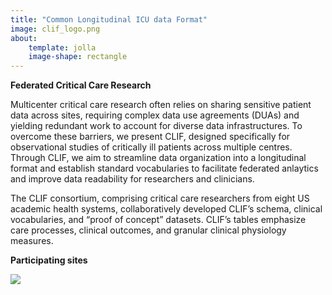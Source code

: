 ```yaml
---
title: "Common Longitudinal ICU data Format"
image: clif_logo.png
about:
    template: jolla
    image-shape: rectangle
---
```


**Federated Critical Care Research**

Multicenter critical care research often relies on sharing sensitive patient data across sites, requiring complex data use agreements (DUAs) and yielding redundant work to account for diverse data infrastructures. To overcome these barriers, we present CLIF, designed specifically for observational studies of critically ill patients across multiple centres. Through CLIF, we aim to streamline data organization into a longitudinal format and establish standard vocabularies to facilitate federated anlaytics and improve data readability for researchers and clinicians.

The CLIF consortium, comprising critical care researchers from eight US academic health systems, collaboratively developed CLIF's schema, clinical vocabularies, and "proof of concept" datasets. CLIF’s tables emphasize care processes, clinical outcomes, and granular clinical physiology measures.  



**Participating sites**

![](member_logos.jpeg)
